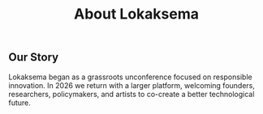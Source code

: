 ﻿---
title: About Lokaksema
---

## Our Story

Lokaksema began as a grassroots unconference focused on responsible innovation. In 2026 we return with a larger platform, welcoming founders, researchers, policymakers, and artists to co-create a better technological future.
